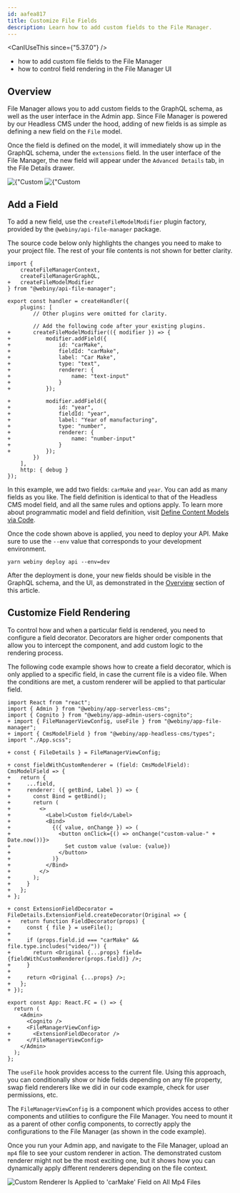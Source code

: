 ```yaml
---
id: aafea817
title: Customize File Fields
description: Learn how to add custom fields to the File Manager.
---
```



<CanIUseThis since={"5.37.0"} />

<WhatYouWillLearn>

- how to add custom file fields to the File Manager
- how to control field rendering in the File Manager UI

</WhatYouWillLearn>

## Overview

File Manager allows you to add custom fields to the GraphQL schema, as well as the user interface in the Admin app. Since File Manager is powered by our Headless CMS under the hood, adding of new fields is as simple as defining a new field on the `File` model.

Once the field is defined on the model, it will immediately show up in the GraphQL schema, under the `extensions` field. In the user interface of the File Manager, the new field will appear under the `Advanced Details` tab, in the File Details drawer.

<Gallery>
  <Image src={fmSchemaExtensions} title={"Custom fields in the GraphQL schema"} />
  <Image src={fmAdvancedDetails} title={"Custom fields in the Admin app"} />
</Gallery>

## Add a Field

To add a new field, use the `createFileModelModifier` plugin factory, provided by the `@webiny/api-file-manager` package.

<Alert type="warning">
  The source code below only highlights the changes you need to make to your project file. The rest
  of your file contents is not shown for better clarity.
</Alert>

```diff-ts apps/api/graphql/src/index.ts
import {
    createFileManagerContext,
    createFileManagerGraphQL,
+   createFileModelModifier
} from "@webiny/api-file-manager";

export const handler = createHandler({
    plugins: [
        // Other plugins were omitted for clarity.

        // Add the following code after your existing plugins.
+       createFileModelModifier(({ modifier }) => {
+           modifier.addField({
+               id: "carMake",
+               fieldId: "carMake",
+               label: "Car Make",
+               type: "text",
+               renderer: {
+                   name: "text-input"
+               }
+           });

+           modifier.addField({
+               id: "year",
+               fieldId: "year",
+               label: "Year of manufacturing",
+               type: "number",
+               renderer: {
+                   name: "number-input"
+               }
+           });
        })
    ],
    http: { debug }
});
```

In this example, we add two fields: `carMake` and `year`. You can add as many fields as you like. The field definition is identical to that of the Headless CMS model field, and all the same rules and options apply. To learn more about programmatic model and field definition, visit [Define Content Models via Code](/docs/{version}/headless-cms/extending/content-models-via-code).

Once the code shown above is applied, you need to deploy your API. Make sure to use the `--env` value that corresponds to your development environment.

```shell
yarn webiny deploy api --env=dev
```

After the deployment is done, your new fields should be visible in the GraphQL schema, and the UI, as demonstrated in the [Overview](#overview) section of this article.

## Customize Field Rendering

To control how and when a particular field is rendered, you need to configure a field decorator. Decorators are higher order components that allow you to intercept the component, and add custom logic to the rendering process.

The following code example shows how to create a field decorator, which is only applied to a specific field, in case the current file is a video file. When the conditions are met, a custom renderer will be applied to that particular field.

```diff-tsx apps/admin/src/App.tsx
import React from "react";
import { Admin } from "@webiny/app-serverless-cms";
import { Cognito } from "@webiny/app-admin-users-cognito";
+ import { FileManagerViewConfig, useFile } from "@webiny/app-file-manager";
+ import { CmsModelField } from "@webiny/app-headless-cms/types";
import "./App.scss";

+ const { FileDetails } = FileManagerViewConfig;

+ const fieldWithCustomRenderer = (field: CmsModelField): CmsModelField => {
+   return {
+     ...field,
+     renderer: ({ getBind, Label }) => {
+       const Bind = getBind();
+       return (
+         <>
+           <Label>Custom field</Label>
+           <Bind>
+             {({ value, onChange }) => (
+               <button onClick={() => onChange("custom-value-" + Date.now())}>
+                 Set custom value (value: {value})
+               </button>
+             )}
+           </Bind>
+         </>
+       );
+     }
+   };
+ };

+ const ExtensionFieldDecorator = FileDetails.ExtensionField.createDecorator(Original => {
+   return function FieldDecorator(props) {
+     const { file } = useFile();
+
+     if (props.field.id === "carMake" && file.type.includes("video/")) {
+       return <Original {...props} field={fieldWithCustomRenderer(props.field)} />;
+     }
+
+     return <Original {...props} />;
+   };
+ });

export const App: React.FC = () => {
  return (
    <Admin>
      <Cognito />
+     <FileManagerViewConfig>
+       <ExtensionFieldDecorator />
+     </FileManagerViewConfig>
    </Admin>
  );
};
```

The `useFile` hook provides access to the current file. Using this approach, you can conditionally show or hide fields depending on any file property, swap field renderers like we did in our code example, check for user permissions, etc.

The `FileManagerViewConfig` is a component which provides access to other components and utilities to configure the File Manager. You need to mount it as a parent of other config components, to correctly apply the configurations to the File Manager (as shown in the code example).

Once you run your Admin app, and navigate to the File Manager, upload an `mp4` file to see your custom renderer in action. The demonstrated custom renderer might not be the most exciting one, but it shows how you can dynamically apply different renderers depending on the file context.

<Image
  src={fmMp4CustomRenderer}
  title="Custom Renderer Is Applied to 'carMake' Field on All Mp4 Files"
/>
